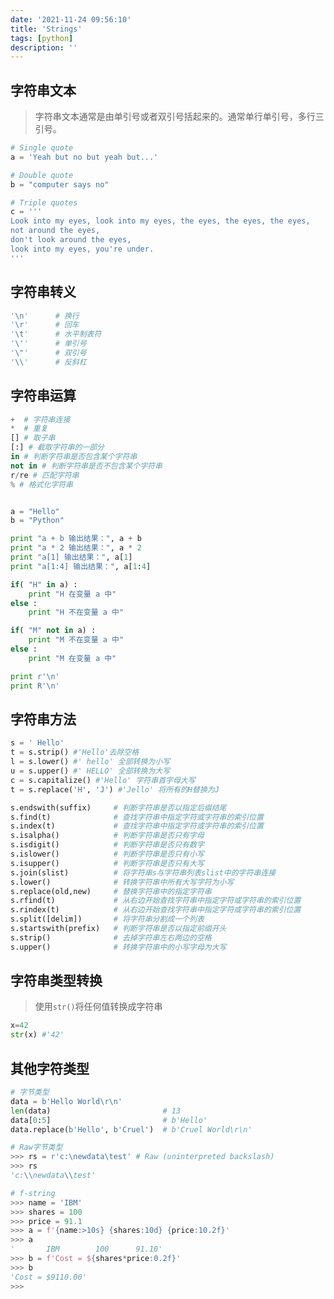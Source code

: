 ```yaml
---
date: '2021-11-24 09:56:10'
title: 'Strings'
tags: [python]
description: ''
---
```


## 字符串文本

> 字符串文本通常是由单引号或者双引号括起来的。通常单行单引号，多行三引号。

```python
# Single quote
a = 'Yeah but no but yeah but...'

# Double quote
b = "computer says no"

# Triple quotes
c = '''
Look into my eyes, look into my eyes, the eyes, the eyes, the eyes,
not around the eyes,
don't look around the eyes,
look into my eyes, you're under.
'''
```

## 字符串转义

```python
'\n'      # 换行
'\r'      # 回车
'\t'      # 水平制表符
'\''      # 单引号
'\"'      # 双引号
'\\'      # 反斜杠
```

## 字符串运算

```python
+  # 字符串连接
*  # 重复
[] # 取子串
[:] # 截取字符串的一部分
in # 判断字符串是否包含某个字符串
not in # 判断字符串是否不包含某个字符串
r/re # 匹配字符串
% # 格式化字符串


a = "Hello"
b = "Python"

print "a + b 输出结果：", a + b
print "a * 2 输出结果：", a * 2
print "a[1] 输出结果：", a[1]
print "a[1:4] 输出结果：", a[1:4]

if( "H" in a) :
    print "H 在变量 a 中"
else :
    print "H 不在变量 a 中"

if( "M" not in a) :
    print "M 不在变量 a 中"
else :
    print "M 在变量 a 中"

print r'\n'
print R'\n'
```

## 字符串方法

```python
s = ' Hello'
t = s.strip() #'Hello'去除空格
l = s.lower() #' hello' 全部转换为小写
u = s.upper() #' HELLO' 全部转换为大写
c = s.capitalize() #'Hello' 字符串首字母大写
t = s.replace('H', 'J') #'Jello' 将所有的H替换为J

s.endswith(suffix)     # 判断字符串是否以指定后缀结尾
s.find(t)              # 查找字符串中指定字符或字符串的索引位置
s.index(t)             # 查找字符串中指定字符或字符串的索引位置
s.isalpha()            # 判断字符串是否只有字母
s.isdigit()            # 判断字符串是否只有数字
s.islower()            # 判断字符串是否只有小写
s.isupper()            # 判断字符串是否只有大写
s.join(slist)          # 将字符串s与字符串列表slist中的字符串连接
s.lower()              # 转换字符串中所有大写字符为小写
s.replace(old,new)     # 替换字符串中的指定字符串
s.rfind(t)             # 从右边开始查找字符串中指定字符或字符串的索引位置
s.rindex(t)            # 从右边开始查找字符串中指定字符或字符串的索引位置
s.split([delim])       # 将字符串分割成一个列表
s.startswith(prefix)   # 判断字符串是否以指定前缀开头
s.strip()              # 去掉字符串左右两边的空格
s.upper()              # 转换字符串中的小写字母为大写
```

## 字符串类型转换

> 使用`str()`将任何值转换成字符串

```python
x=42
str(x) #'42'
```

## 其他字符类型

```python
# 字节类型
data = b'Hello World\r\n'
len(data)                         # 13
data[0:5]                         # b'Hello'
data.replace(b'Hello', b'Cruel')  # b'Cruel World\r\n'

# Raw字节类型
>>> rs = r'c:\newdata\test' # Raw (uninterpreted backslash)
>>> rs
'c:\\newdata\\test'

# f-string
>>> name = 'IBM'
>>> shares = 100
>>> price = 91.1
>>> a = f'{name:>10s} {shares:10d} {price:10.2f}'
>>> a
'       IBM        100      91.10'
>>> b = f'Cost = ${shares*price:0.2f}'
>>> b
'Cost = $9110.00'
>>>
```
